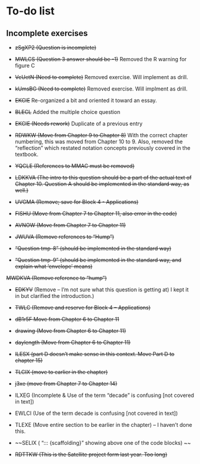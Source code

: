 # To-do list

## Incomplete exercises

- ~~zSgXP2 (Question is incomplete)~~ 

- ~~MWLCS (Question 3 answer should be -1)~~ Removed the R warning for figure C 

- ~~VcUetN (Need to complete)~~ Removed exercise. Will implement as drill. 

- ~~kUmsBG (Need to complete)~~ Removed exercise. Will implment as drill. 

- ~~EKCIE~~ Re-organized a bit and oriented it toward an essay. 

- ~~BLECL~~ Added the multiple choice question 

- ~~EKCIE (Needs rework)~~ Duplicate of a previous entry

- ~~RDWKW (Move from Chapter 9 to Chapter 8)~~  With the correct chapter numbering, this was moved from Chapter 10 to 9. Also, removed the "reflection" which restated notation concepts previously covered in the textbook.

- ~~YQCLE (References to MMAC must be removed)~~ 

- ~~LDKKVA (The intro to this question should be a part of the actual text of Chapter 10. Question A should be implemented in the standard way, as well.)~~

- ~~UVGMA (Remove; save for Block 4 - Applications)~~ 

- ~~FISHU (Move from Chapter 7 to Chapter 11, also error in the code)~~  

- ~~AVNOW (Move from Chapter 7 to Chapter 11)~~ 

- ~~JWUVA (Remove references to “Hump”)~~

- ~~“Question tmp-8” (should be implemented in the standard way)~~

- ~~“Question tmp-9” (should be implemented in the standard way, and explain what ‘envelope’ means)~~

~~MWDKVA (Remove reference to “hump”)~~

- ~~EDKYV~~ (Remove – I’m not sure what this question is getting at) I kept it in but clarified the introduction.)

- ~~TWLC (Remove and reserve for Block 4 – Applications)~~

- ~~dB1r5F Move from Chapter 6 to Chapter 11~~ 

- ~~drawing (Move from Chapter 6 to Chapter 11)~~

- ~~daylength (Move from Chapter 6 to Chapter 11)~~

- ~~ILESX (part D doesn’t make sense in this context. Move Part D to chapter 15)~~ 

- ~~TLCIX (move to earlier in the chapter)~~


- ~~j3xe (move from Chapter 7 to Chapter 14)~~ 

- ILXEG (Incomplete & Use of the term “decade” is confusing [not covered in text]) 

- EWLCI (Use of the term decade is confusing [not covered in text]) 

- TLEXE (Move entire section to be earlier in the chapter) -- I haven't done this. 

- ~~SELIX ( “::: {scaffolding}” showing above one of the code blocks) ~~

- ~~RDTTKW (This is the Satellite project form last year. Too long)~~

 
